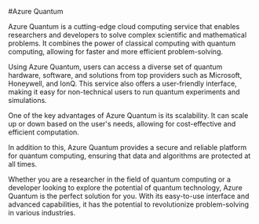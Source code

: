 

#Azure Quantum

Azure Quantum is a cutting-edge cloud computing service that enables researchers and developers to solve complex scientific and mathematical problems. It combines the power of classical computing with quantum computing, allowing for faster and more efficient problem-solving.

Using Azure Quantum, users can access a diverse set of quantum hardware, software, and solutions from top providers such as Microsoft, Honeywell, and IonQ. This service also offers a user-friendly interface, making it easy for non-technical users to run quantum experiments and simulations.

One of the key advantages of Azure Quantum is its scalability. It can scale up or down based on the user's needs, allowing for cost-effective and efficient computation.

In addition to this, Azure Quantum provides a secure and reliable platform for quantum computing, ensuring that data and algorithms are protected at all times.

Whether you are a researcher in the field of quantum computing or a developer looking to explore the potential of quantum technology, Azure Quantum is the perfect solution for you. With its easy-to-use interface and advanced capabilities, it has the potential to revolutionize problem-solving in various industries. 